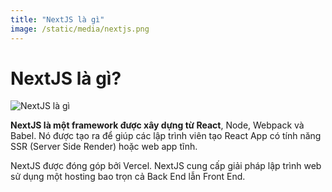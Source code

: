 ```yaml
---
title: "NextJS là gì"
image: /static/media/nextjs.png
---
```


# NextJS là gì?

![NextJS là gì](/static/media/nextjs.png)

**NextJS là một framework được xây dựng từ React**, Node, Webpack và Babel. Nó được tạo ra để giúp các lập trình viên tạo React App có tính năng SSR (Server Side Render) hoặc web app tĩnh.

NextJS được đóng góp bởi Vercel. NextJS cung cấp giải pháp lập trình web sử dụng một hosting bao trọn cả Back End lẫn Front End.
